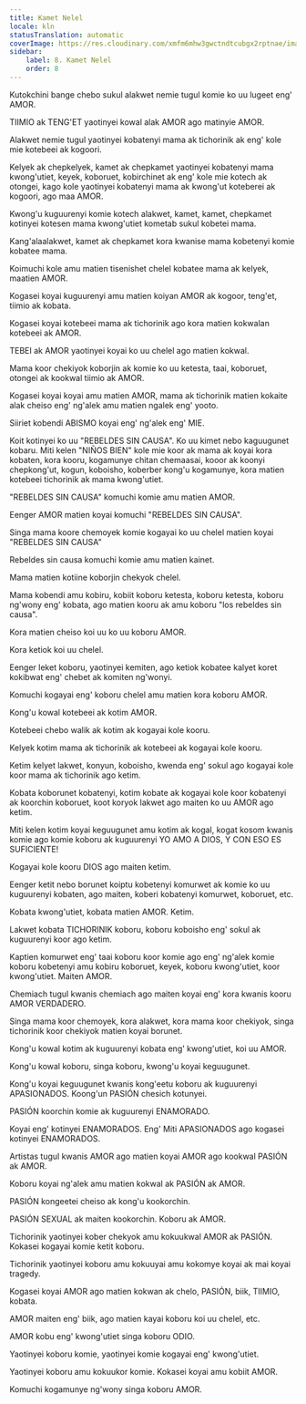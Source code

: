 ```yaml
---
title: Kamet Nelel
locale: kln
statusTranslation: automatic
coverImage: https://res.cloudinary.com/xmfm6mhw3gwctndtcubgx2rptnae/image/upload/v1740337243/small_cover_educacion_fundamental_a051170f1c.webp
sidebar:
    label: 8. Kamet Nelel
    order: 8
---
```

Kutokchini bange chebo sukul alakwet nemie tugul komie ko uu lugeet eng' AMOR.

TIIMIO ak TENG'ET yaotinyei kowal alak AMOR ago matinyie AMOR.

Alakwet nemie tugul yaotinyei kobatenyi mama ak tichorinik ak eng' kole mie kotebeei ak kogoori.

Kelyek ak chepkelyek, kamet ak chepkamet yaotinyei kobatenyi mama kwong'utiet, keyek, koboruet, kobirchinet ak eng' kole mie kotech ak otongei, kago kole yaotinyei kobatenyi mama ak kwong'ut koteberei ak kogoori, ago maa AMOR.

Kwong'u kuguurenyi komie kotech alakwet, kamet, kamet, chepkamet kotinyei kotesen mama kwong'utiet kometab sukul kobetei mama.

Kang'alaalakwet, kamet ak chepkamet kora kwanise mama kobetenyi komie kobatee mama.

Koimuchi kole amu matien tisenishet chelel kobatee mama ak kelyek, maatien AMOR.

Kogasei koyai kuguurenyi amu matien koiyan AMOR ak kogoor, teng'et, tiimio ak kobata.

Kogasei koyai kotebeei mama ak tichorinik ago kora matien kokwalan kotebeei ak AMOR.

TEBEI ak AMOR yaotinyei koyai ko uu chelel ago matien kokwal.

Mama koor chekiyok koborjin ak komie ko uu ketesta, taai, koboruet, otongei ak kookwal tiimio ak AMOR.

Kogasei koyai koyai amu matien AMOR, mama ak tichorinik matien kokaite alak cheiso eng' ng'alek amu matien ngalek eng' yooto.

Siiriet kobendi ABISMO koyai eng' ng'alek eng' MIE.

Koit kotinyei ko uu "REBELDES SIN CAUSA". Ko uu kimet nebo kaguugunet kobaru. Miti kelen "NIÑOS BIEN" kole mie koor ak mama ak koyai kora kobaten, kora kooru, kogamunye chitan chemaasai, kooor ak koonyi chepkong'ut, kogun, koboisho, koberber kong'u kogamunye, kora matien kotebeei tichorinik ak mama kwong'utiet.

"REBELDES SIN CAUSA" komuchi komie amu matien AMOR.

Eenger AMOR matien koyai komuchi "REBELDES SIN CAUSA".

Singa mama koore chemoyek komie kogayai ko uu chelel matien koyai "REBELDES SIN CAUSA"

Rebeldes sin causa komuchi komie amu matien kainet.

Mama matien kotiine koborjin chekyok chelel.

Mama kobendi amu kobiru, kobiit koboru ketesta, koboru ketesta, koboru ng'wony eng' kobata, ago matien kooru ak amu koboru "los rebeldes sin causa".

Kora matien cheiso koi uu ko uu koboru AMOR.

Kora ketiok koi uu chelel.

Eenger leket koboru, yaotinyei kemiten, ago ketiok kobatee kalyet koret kokibwat eng' chebet ak komiten ng'wonyi.

Komuchi kogayai eng' koboru chelel amu matien kora koboru AMOR.

Kong'u kowal kotebeei ak kotim AMOR.

Kotebeei chebo walik ak kotim ak kogayai kole kooru.

Kelyek kotim mama ak tichorinik ak kotebeei ak kogayai kole kooru.

Ketim kelyet lakwet, konyun, koboisho, kwenda eng' sokul ago kogayai kole koor mama ak tichorinik ago ketim.

Kobata koborunet kobatenyi, kotim kobate ak kogayai kole koor kobatenyi ak koorchin koboruet, koot koryok lakwet ago maiten ko uu AMOR ago ketim.

Miti kelen kotim koyai keguugunet amu kotim ak kogal, kogat kosom kwanis komie ago komie koboru ak kuguurenyi YO AMO A DIOS, Y CON ESO ES SUFICIENTE!

Kogayai kole kooru DIOS ago maiten ketim.

Eenger ketit nebo borunet koiptu kobetenyi komurwet ak komie ko uu kuguurenyi kobaten, ago maiten, koberi kobatenyi komurwet, koboruet, etc.

Kobata kwong'utiet, kobata matien AMOR. Ketim.

Lakwet kobata TICHORINIK koboru, koboru koboisho eng' sokul ak kuguurenyi koor ago ketim.

Kaptien komurwet eng' taai koboru koor komie ago eng' ng'alek komie koboru kobetenyi amu kobiru koboruet, keyek, koboru kwong'utiet, koor kwong'utiet. Maiten AMOR.

Chemiach tugul kwanis chemiach ago maiten koyai eng' kora kwanis kooru AMOR VERDADERO.

Singa mama koor chemoyek, kora alakwet, kora mama koor chekiyok, singa tichorinik koor chekiyok matien koyai borunet.

Kong'u kowal kotim ak kuguurenyi kobata eng' kwong'utiet, koi uu AMOR.

Kong'u kowal koboru, singa koboru, kwong'u koyai keguugunet.

Kong'u koyai keguugunet kwanis kong'eetu koboru ak kuguurenyi APASIONADOS. Koong'un PASIÓN chesich kotunyei.

PASIÓN koorchin komie ak kuguurenyi ENAMORADO.

Koyai eng' kotinyei ENAMORADOS. Eng' Miti APASIONADOS ago kogasei kotinyei ENAMORADOS.

Artistas tugul kwanis AMOR ago matien koyai AMOR ago kookwal PASIÓN ak AMOR.

Koboru koyai ng'alek amu matien kokwal ak PASIÓN ak AMOR.

PASIÓN kongeetei cheiso ak kong'u kookorchin.

PASIÓN SEXUAL ak maiten kookorchin. Koboru ak AMOR.

Tichorinik yaotinyei kober chekyok amu kokuukwal AMOR ak PASIÓN. Kokasei kogayai komie ketit koboru.

Tichorinik yaotinyei koboru amu kokuuyai amu kokomye koyai ak mai koyai tragedy.

Kogasei koyai AMOR ago matien kokwan ak chelo, PASIÓN, biik, TIIMIO, kobata.

AMOR maiten eng' biik, ago matien kayai koboru koi uu chelel, etc.

AMOR kobu eng' kwong'utiet singa koboru ODIO.

Yaotinyei koboru komie, yaotinyei komie kogayai eng' kwong'utiet.

Yaotinyei koboru amu kokuukor komie. Kokasei koyai amu kobiit AMOR.

Komuchi kogamunye ng'wony singa koboru AMOR.
